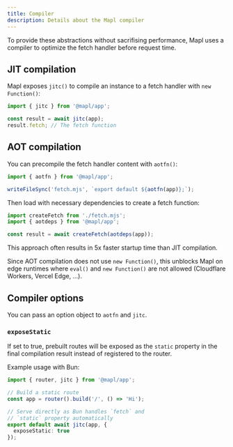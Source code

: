```yaml
---
title: Compiler
description: Details about the Mapl compiler
---
```


To provide these abstractions without sacrifising performance, Mapl uses a compiler
to optimize the fetch handler before request time.

## JIT compilation
Mapl exposes `jitc()` to compile an instance to a fetch handler with `new Function()`:
```ts
import { jitc } from '@mapl/app';

const result = await jitc(app);
result.fetch; // The fetch function
```

## AOT compilation
You can precompile the fetch handler content with `aotfn()`:
```ts
import { aotfn } from '@mapl/app';

writeFileSync('fetch.mjs', `export default ${aotfn(app)};`);
```

Then load with necessary dependencies to create a fetch function:
```ts
import createFetch from './fetch.mjs';
import { aotdeps } from '@mapl/app';

const result = await createFetch(aotdeps(app));
```

This approach often results in 5x faster startup time than JIT compilation.

Since AOT compilation does not use `new Function()`, this unblocks Mapl on edge runtimes where `eval()` and `new Function()` are not allowed (Cloudflare Workers, Vercel Edge, ...).

## Compiler options
You can pass an option object to `aotfn` and `jitc`.

### `exposeStatic`
If set to true, prebuilt routes will be exposed as the `static`
property in the final compilation result instead of registered to the router.

Example usage with Bun:
```ts
import { router, jitc } from '@mapl/app';

// Build a static route
const app = router().build('/', () => 'Hi');

// Serve directly as Bun handles `fetch` and
// `static` property automatically
export default await jitc(app, {
  exposeStatic: true
});
```
